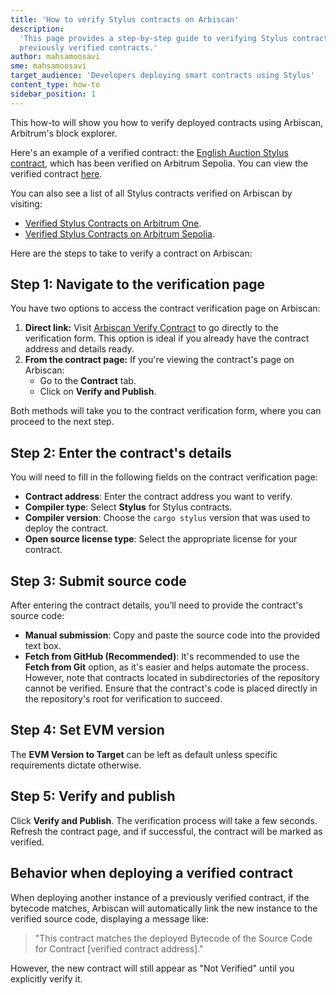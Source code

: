 ```yaml
---
title: 'How to verify Stylus contracts on Arbiscan'
description:
  'This page provides a step-by-step guide to verifying Stylus contracts on Arbiscan, including contract details, source code submission, and handling
  previously verified contracts.'
author: mahsamoosavi
sme: mahsamoosavi
target_audience: 'Developers deploying smart contracts using Stylus'
content_type: how-to
sidebar_position: 1
---
```



This how-to will show you how to verify deployed contracts using Arbiscan, Arbitrum's block explorer.

Here's an example of a verified contract: the [English Auction Stylus contract](https://github.com/OffchainLabs/stylus-english-auction), which has been verified
on Arbitrum Sepolia. You can view the verified contract [here](https://sepolia.arbiscan.io/address/0xe85a046fd3ea22ceeb3caef3a0d38123eecbe3ca).

You can also see a list of all Stylus contracts verified on Arbiscan by visiting:

- [Verified Stylus Contracts on Arbitrum One](https://arbiscan.io/contractsVerified?filter=stylus).
- [Verified Stylus Contracts on Arbitrum Sepolia](https://sepolia.arbiscan.io/contractsVerified?filter=stylus).

Here are the steps to take to verify a contract on Arbiscan:

## Step 1: Navigate to the verification page

You have two options to access the contract verification page on Arbiscan:

1. **Direct link:** Visit [Arbiscan Verify Contract](https://arbiscan.io/verifyContract) to go directly to the verification form. This option is ideal if you
   already have the contract address and details ready.
2. **From the contract page:** If you're viewing the contract's page on Arbiscan:
   - Go to the **Contract** tab.
   - Click on **Verify and Publish**.

<ImageZoom src="/img/stylus-arbiscan-verification-1.png" alt="Verify through the contract page" className="img-600px" />

Both methods will take you to the contract verification form, where you can proceed to the next step.

## Step 2: Enter the contract's details

You will need to fill in the following fields on the contract verification page:

- **Contract address**: Enter the contract address you want to verify.
- **Compiler type**: Select **Stylus** for Stylus contracts.
- **Compiler version**: Choose the `cargo stylus` version that was used to deploy the contract.
- **Open source license type**: Select the appropriate license for your contract.

<ImageZoom src="/img/stylus-arbiscan-verification-2.png" alt="Enter contract details" className="img-600px" />

## Step 3: Submit source code

After entering the contract details, you’ll need to provide the contract's source code:

- **Manual submission**: Copy and paste the source code into the provided text box.
- **Fetch from GitHub (Recommended)**: It's recommended to use the **Fetch from Git** option, as it's easier and helps automate the process. However, note that
  contracts located in subdirectories of the repository cannot be verified. Ensure that the contract's code is placed directly in the repository's root for
  verification to succeed.

<ImageZoom src="/img/stylus-arbiscan-verification-3.png" alt="Fetch source code" className="img-600px" />

## Step 4: Set EVM version

The **EVM Version to Target** can be left as default unless specific requirements dictate otherwise.

<ImageZoom src="/img/stylus-arbiscan-verification-4.png" alt="Verify and publish" className="img-600px" />

## Step 5: Verify and publish

Click **Verify and Publish**. The verification process will take a few seconds. Refresh the contract page, and if successful, the contract will be marked as
verified.

<ImageZoom src="/img/stylus-arbiscan-verification-5.png" alt="Verified" className="img-600px" />

## Behavior when deploying a verified contract

When deploying another instance of a previously verified contract, if the bytecode matches, Arbiscan will automatically link the new instance to the verified
source code, displaying a message like:

> "This contract matches the deployed Bytecode of the Source Code for Contract [verified contract address]."

However, the new contract will still appear as "Not Verified" until you explicitly verify it.
